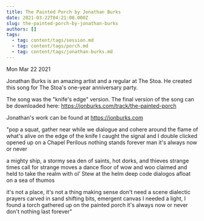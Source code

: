 ```yaml
---
title: The Painted Porch by Jonathan Burks
date: 2021-03-22T04:21:08.000Z
slug: the-painted-porch-by-jonathan-burks
authors: []
tags:
  - tag: content/tags/session.md
  - tag: content/tags/porch.md
  - tag: content/tags/jonathan-burks.md
---
```






Mon Mar 22 2021

Jonathan Burks is an amazing artist and a regular at The Stoa. He created this song for The Stoa's one-year anniversary party. 

The song was the "knife's edge" version. The final version of the song can be downloaded here: https://jonburks.com/track/the-painted-porch

Jonathan's work can be found at https://jonburks.com

"pop a squat, gather near
while we dialogue and cohere
around the flame of what's alive
on the edge of the knife
I caught the signal and I double clicked
opened up on a Chapel Perilous
nothing stands forever man
it's always now or never

a mighty ship, a stormy sea
den of saints, hot dorks, and thieves
strange times call for strange moves
a dance floor of wow and woo
claimed and held to take the realm
with ol’ Stew at the helm
deep code dialogos 
afloat on a sea of thumos

it's not a place, it's not a thing
making sense don't need a scene
dialectic prayers carved in sand
shifting bits, emergent canvas
I needed a light, I found a torch
gathered up on the painted porch
it's always now or never
don't nothing last forever"


